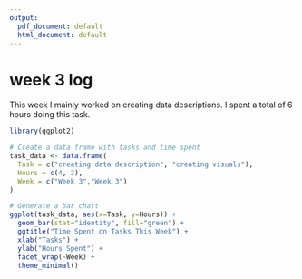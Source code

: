 ```yaml
---
output:
  pdf_document: default
  html_document: default
---
```

# week 3 log

This week I mainly worked on creating data descriptions. I spent a total of 6 hours doing this task.

```r
library(ggplot2)

# Create a data frame with tasks and time spent
task_data <- data.frame(
  Task = c("creating data description", "creating visuals"),
  Hours = c(4, 2),
  Week = c("Week 3","Week 3")
)

# Generate a bar chart
ggplot(task_data, aes(x=Task, y=Hours)) +
  geom_bar(stat="identity", fill="green") +
  ggtitle("Time Spent on Tasks This Week") +
  xlab("Tasks") +
  ylab("Hours Spent") +
  facet_wrap(~Week) +
  theme_minimal()
```
